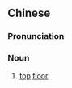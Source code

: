 ==Chinese==
{{zh-forms|s=顶楼}}

===Pronunciation===
{{zh-pron
|m=dǐnglóu
|c=ding2 lau4
|mn=téng-lâu
|cat=n
}}

===Noun===
{{zh-noun}}

# [[top]] [[floor]]